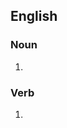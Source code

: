 {{also|crédences}}

==English==

===Noun===
{{head|en|noun form}}

# {{plural of|en|credence}}

===Verb===
{{head|en|verb form}}

# {{en-third-person singular of|credence}}